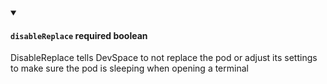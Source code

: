 
<details className="config-field" data-expandable="false" open>
<summary>

#### `disableReplace` <span class="config-field-required" data-required="false">required</span> <span class="config-field-type">boolean</span> <span class="config-field-default"></span>

DisableReplace tells DevSpace to not replace the pod or adjust its settings
to make sure the pod is sleeping when opening a terminal

</summary>



</details>
